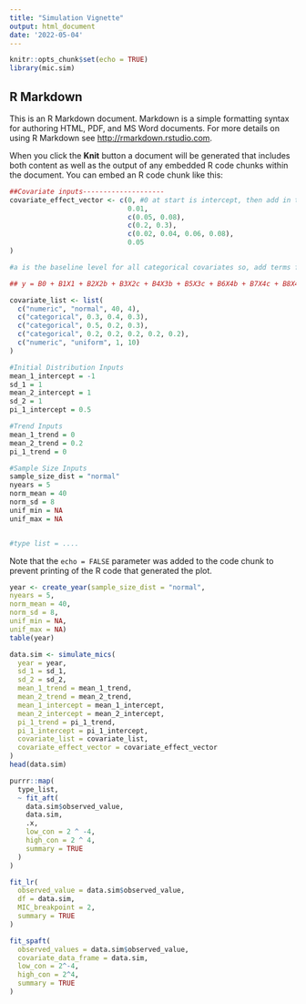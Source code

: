 ```yaml
---
title: "Simulation Vignette"
output: html_document
date: '2022-05-04'
---
```


```r
knitr::opts_chunk$set(echo = TRUE)
library(mic.sim)
```

## R Markdown

This is an R Markdown document. Markdown is a simple formatting syntax for authoring HTML, PDF, and MS Word documents. For more details on using R Markdown see <http://rmarkdown.rstudio.com>.

When you click the **Knit** button a document will be generated that includes both content as well as the output of any embedded R code chunks within the document. You can embed an R code chunk like this:

```r
##Covariate inputs--------------------
covariate_effect_vector <- c(0, #0 at start is intercept, then add in the desired coefficients for the covariates
                             0.01,
                             c(0.05, 0.08),
                             c(0.2, 0.3),
                             c(0.02, 0.04, 0.06, 0.08),
                             0.05
)

#a is the baseline level for all categorical covariates so, add terms for the coefficients for other levels of the variable that reflect the difference between that level and a

## y = B0 + B1X1 + B2X2b + B3X2c + B4X3b + B5X3c + B6X4b + B7X4c + B8X4d + B9X4e + B10X5 + \epsilon

covariate_list <- list(
  c("numeric", "normal", 40, 4),
  c("categorical", 0.3, 0.4, 0.3),
  c("categorical", 0.5, 0.2, 0.3),
  c("categorical", 0.2, 0.2, 0.2, 0.2, 0.2),
  c("numeric", "uniform", 1, 10)
)
```



```r
#Initial Distribution Inputs
mean_1_intercept = -1
sd_1 = 1
mean_2_intercept = 1
sd_2 = 1
pi_1_intercept = 0.5

#Trend Inputs
mean_1_trend = 0
mean_2_trend = 0.2
pi_1_trend = 0

#Sample Size Inputs
sample_size_dist = "normal"
nyears = 5
norm_mean = 40
norm_sd = 8
unif_min = NA
unif_max = NA


#type list = ....

```

Note that the `echo = FALSE` parameter was added to the code chunk to prevent printing of the R code that generated the plot.

```r
year <- create_year(sample_size_dist = "normal",
nyears = 5,
norm_mean = 40,
norm_sd = 8,
unif_min = NA,
unif_max = NA)
table(year)
```

```r
data.sim <- simulate_mics(
  year = year,
  sd_1 = sd_1,
  sd_2 = sd_2,
  mean_1_trend = mean_1_trend,
  mean_2_trend = mean_2_trend,
  mean_1_intercept = mean_1_intercept,
  mean_2_intercept = mean_2_intercept,
  pi_1_trend = pi_1_trend,
  pi_1_intercept = pi_1_intercept,
  covariate_list = covariate_list,
  covariate_effect_vector = covariate_effect_vector
)
head(data.sim)
```

```r
purrr::map(
  type_list,
  ~ fit_aft(
    data.sim$observed_value,
    data.sim,
    .x,
    low_con = 2 ^ -4,
    high_con = 2 ^ 4,
    summary = TRUE
  )
)

```

```r

fit_lr(
  observed_value = data.sim$observed_value,
  df = data.sim,
  MIC_breakpoint = 2,
  summary = TRUE
)
```

```r
fit_spaft(
  observed_values = data.sim$observed_value,
  covariate_data_frame = data.sim,
  low_con = 2^-4,
  high_con = 2^4,
  summary = TRUE
)
```













